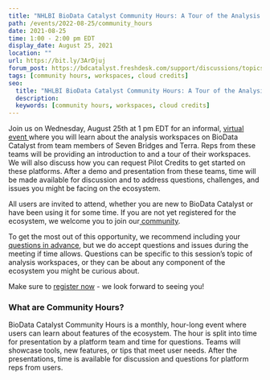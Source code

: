 ```yaml
---
title: "NHLBI BioData Catalyst Community Hours: A Tour of the Analysis Workspaces"
path: /events/2022-08-25/community_hours
date: 2021-08-25
time: 1:00 - 2:00 pm EDT
display_date: August 25, 2021
location: ""
url: https://bit.ly/3ArDjuj
forum_post: https://bdcatalyst.freshdesk.com/support/discussions/topics/60000406463
tags: [community hours, workspaces, cloud credits]
seo:
  title: "NHLBI BioData Catalyst Community Hours: A Tour of the Analysis Workspaces"
  description:
  keywords: [community hours, workspaces, cloud credits]
---
```


Join us on Wednesday, August 25th at 1 pm EDT for an informal, <a href="https://bit.ly/3ArDjuj" target="_blank">virtual event </a>where you will learn about the analysis workspaces on BioData Catalyst from team members of Seven Bridges and Terra. Reps from these teams will be providing an introduction to and a tour of their workspaces. We will also discuss how you can request Pilot Credits to get started on these platforms. After a demo and presentation from these teams, time will be made available for discussion and to address questions, challenges, and issues you might be facing on the ecosystem.

All users are invited to attend, whether you are new to BioData Catalyst or have been using it for some time. If you are not yet registered for the ecosystem, we welcome you to join our<a href="https://biodatacatalyst.nhlbi.nih.gov/contact/ecosystem" target="_blank"> community</a>.

To get the most out of this opportunity, we recommend including your <a href="https://forms.gle/1QfSZkWkpprWnJhv5" target="_blank"> questions in advance</a>, but we do accept questions and issues during the meeting if time allows. Questions can be specific to this session’s topic of analysis workspaces, or they can be about any component of the ecosystem you might be curious about.

Make sure to <a href="https://bit.ly/3ArDjuj" target="_blank"> register now</a> - we look forward to seeing you!

### What are Community Hours?

BioData Catalyst Community Hours is a monthly, hour-long event where users can learn about features of the ecosystem. The hour is split into time for presentation by a platform team and time for questions. Teams will showcase tools, new features, or tips that meet user needs. After the presentations, time is available for discussion and questions for platform reps from users.
